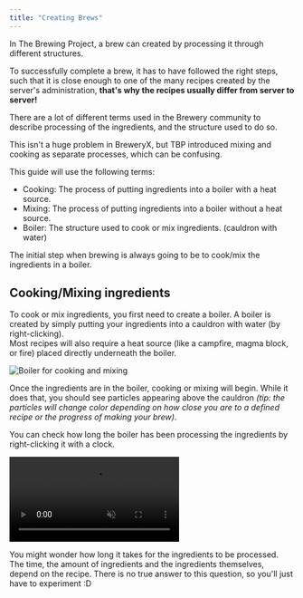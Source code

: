```yaml
---
title: "Creating Brews"
---
```




In The Brewing Project, a brew can created by processing it through different structures.

To successfully complete a brew, it has to have followed the right steps, such that it is close enough to one of the many recipes created by the server's administration, **that's why the recipes usually differ from server to server!**

<Aside title="Boiling/mixing/fermenting/cooking | pot/boiler/cauldron/cooker" variant="info">

There are a lot of different terms used in the Brewery community to describe processing of the ingredients, and the structure used to do so.

This isn't a huge problem in BreweryX, but TBP introduced mixing and cooking as separate processes, which can be confusing.

This guide will use the following terms:

- Cooking: The process of putting ingredients into a boiler with a heat source.
- Mixing: The process of putting ingredients into a boiler without a heat source.
- Boiler: The structure used to cook or mix ingredients. (cauldron with water)

</Aside>

The initial step when brewing is always going to be to cook/mix the ingredients in a boiler.

## Cooking/Mixing ingredients

To cook or mix ingredients, you first need to create a boiler. A boiler is created by simply putting your ingredients into a cauldron with water (by right-clicking).  
Most recipes will also require a heat source (like a campfire, magma block, or fire) placed directly underneath the boiler.

<Image src={boilerCookingAndMixingImage} alt="Boiler for cooking and mixing" />

Once the ingredients are in the boiler, cooking or mixing will begin. While it does that, you should see particles appearing above the cauldron *(tip: the particles will change color depending on how close you are to a defined recipe or the progress of making your brew)*.

You can check how long the boiler has been processing the ingredients by right-clicking it with a clock.

<video muted loop autoPlay>
    <source src={cookingMixingIngredientsVideo} type="video/mp4" />
</video>

You might wonder how long it takes for the ingredients to be processed. The time, the amount of ingredients and the ingredients themselves, depend on the recipe. There is no true answer to this question, so you'll just have to experiment :D
